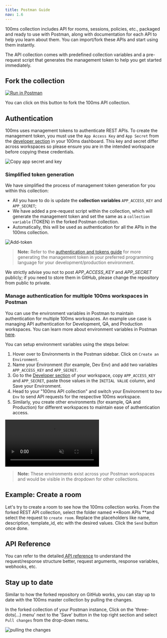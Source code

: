 ```yaml
---
title: Postman Guide
nav: 1.6
---
```


100ms collection includes API for rooms, sessions, policies, etc., packaged and ready to use with Postman, along with documentation for each API to help you learn about them. You can import/fork these APIs and start using them instantly.

The API collection comes with predefined collection variables and a pre-request script that generates the management token to help you get started immediately.

## Fork the collection

[![Run in Postman](https://run.pstmn.io/button.svg)](https://god.gw.postman.com/run-collection/22726679-47dcd974-29d5-4965-a35b-bf9b74a8b25a?action=collection%2Ffork&collection-url=entityId%3D22726679-47dcd974-29d5-4965-a35b-bf9b74a8b25a%26entityType%3Dcollection%26workspaceId%3Dd9145dd6-337b-4761-81d6-21a30b4147a2)

You can click on this button to fork the 100ms API collection.

## Authentication

100ms uses management tokens to authenticate REST APIs. To create the management token, you must use the `App Access Key` and `App Secret` from the [developer section](https://dashboard.100ms.live/developer) in your 100ms dashboard. This key and secret differ across workspaces so please ensure you are in the intended workspace before copying these credentials.

![Copy app secret and key](/docs/v2/app-key-secret.png)

### Simplified token generation

We have simplified the process of management token generation for you within this collection:

-   All you have to do is update the **collection variables** `APP_ACCESS_KEY` and `APP_SECRET`;
-   We have added a pre-request script within the collection, which will generate the management token and set the same as a `collection variable` (TOKEN) in the forked Postman collection.
-   Automatically, this will be used as authentication for all the APIs in the 100ms collection.

![Add-token](/docs/v2/token.png)

> **Note:** Refer to the [authentication and tokens guide](https://100ms.live/docs/server-side/v2/introduction/authentication-and-tokens#code-sample-generate-management-token) for more generating the management token in your preferred programming language for your development/production environment.

<Note type="warning">
    We strictly advise you not to post <i>APP_ACCESS_KEY</i> and <i>APP_SECRET</i> publicly; if you
    need to store them in GitHub, please change the repository from public to private.
</Note>

### Manage authentication for multiple 100ms workspaces in Postman

You can use the environment variables in Postman to maintain authentication for multiple 100ms workspaces. An example use case is managing API authentication for Development, QA, and Production workspaces. You can learn more about environment variables in Postman [here](https://learning.postman.com/docs/sending-requests/variables/).

You can setup environment variables using the steps below:

1. Hover over to Environments in the Postman sidebar. Click on `Create an Environment`.
2. Name your Environment (for example, Dev Env) and add two variables `APP_ACCESS_KEY` and `APP_SECRET`.
3. Go to the [Developer section](https://dashboard.100ms.live/developer) of your workspace, copy `APP_ACCESS_KEY` and `APP_SECRET`, paste those values in the `INITIAL VALUE` column, and Save your Environment.
4. Head to your "100ms API collection" and switch your Environment to `Dev Env` to send API requests for the respective 100ms workspace.
5. Similarly, you create other environments (for example, QA and Production) for different workspaces to maintain ease of authentication access.

<video loop="true" autoplay="autoPlay" controls="controls" id="vid" muted>
    <source src="/docs/guides/env-vars.mp4" type="video/mp4" />
</video>
<br />

> **Note:** These environments exist across your Postman workspaces and would be visible in the dropdown for other collections.

## Example: Create a room

Let's try to create a room to see how the 100ms collection works. From the forked REST API collection, select the folder named **Room APIs **and select the request to `create room`. Replace the placeholders like name, description, template_id, etc with the desired values. Click the `Send` button once done.

## API Reference

You can refer to the detailed[ API reference](/server-side/v2/Rooms/object) to understand the request/response structure better, request arguments, response variables, webhooks, etc.

## Stay up to date

Similar to how the forked repository on GitHub works, you can stay up to date with the 100ms master collection by pulling the changes.

In the forked collection of your Postman instance, Click on the 'three-dots(...) menu' next to the 'Save' button in the top right section and select `Pull changes` from the drop-down menu.

![pulling the changes](/docs/v2/pull-changes.png)

